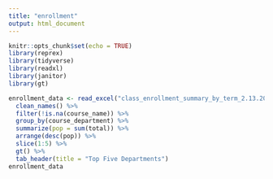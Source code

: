 ```yaml
---
title: "enrollment"
output: html_document
---
```


```r
knitr::opts_chunk$set(echo = TRUE)
library(reprex)
library(tidyverse)
library(readxl)
library(janitor)
library(gt)
```

```r
enrollment_data <- read_excel("class_enrollment_summary_by_term_2.13.20.xlsx", skip = 3) %>% 
  clean_names() %>%
  filter(!is.na(course_name)) %>% 
  group_by(course_department) %>%
  summarize(pop = sum(total)) %>%
  arrange(desc(pop)) %>%
  slice(1:5) %>% 
  gt() %>% 
  tab_header(title = "Top Five Departments") 
enrollment_data
```

